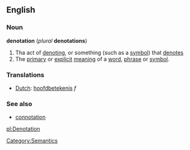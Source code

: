 ==English==

===Noun===
'''denotation''' (''plural'' '''denotations''')
#Tha act of [[denoting]], or something (such as a [[symbol]]) that [[denote]]s
#The [[primary]] or [[explicit]] [[meaning]] of a [[word]], [[phrase]] or [[symbol]].
===Translations===
*[[Dutch]]: [[hoofdbetekenis]] ''f''
===See also===
* [[connotation]]

[[pl:Denotation]]
[[Category:Semantics]]
